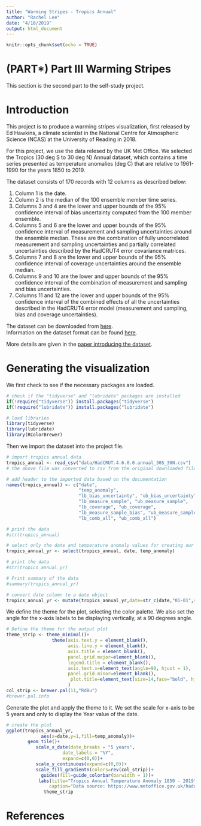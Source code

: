 ```yaml
---
title: "Warming Stripes - Tropics Annual"
author: "Rachel Lee"
date: "4/10/2019"
output: html_document
---
```


```r
knitr::opts_chunk$set(echo = TRUE)
```
# (PART\*) Part III Warming Stripes {-} 

This section is the second part to the self-study project.

# Introduction
This project is to produce a warming stripes visualization, first released by Ed Hawkins, a climate scientist in the National Centre for Atmospheric Science (NCAS) at the University of Reading in 2018.

For this project, we use the data relesed by the UK Met Office. We selected the Tropics (30 deg S to 30 deg N) Annual dataset, which contains a time series presented as temperature anomalies (deg C) that are relative to 1961-1990 for the years 1850 to 2019.  

The dataset consists of 170 records with 12 columns as described below:  

1.  Column 1 is the date.
2.  Column 2 is the median of the 100 ensemble member time series.
3.  Columns 3 and 4 are the lower and upper bounds of the 95% confidence interval of bias uncertainty computed from the 100 member ensemble.
4.  Columns 5 and 6 are the lower and upper bounds of the 95% confidence interval of measurement and sampling uncertainties around the ensemble median. These are the combination of fully uncorrelated measurement and sampling uncertainties and partially correlated uncertainties described by the HadCRUT4 error covariance matrices.
5.  Columns 7 and 8 are the lower and upper bounds of the 95% confidence interval of coverage uncertainties around the ensemble median.
6.  Columns 9 and 10 are the lower and upper bounds of the 95% confidence interval of the combination of measurement and sampling and bias uncertainties.
7.  Columns 11 and 12 are the lower and upper bounds of the 95% confidence interval of the combined effects of all the uncertainties described in the HadCRUT4 error model (measurement and sampling, bias and coverage uncertainties).
  
The dataset can be downloaded from [here](https://www.metoffice.gov.uk/hadobs/hadcrut4/data/current/time_series/HadCRUT.4.6.0.0.annual_30S_30N.txt).  
Information on the dataset format can be found [here](https://www.metoffice.gov.uk/hadobs/hadcrut4/data/current/ensemble_series_format.html).  

More details are given in the [paper introducing the dataset](https://www.metoffice.gov.uk/hadobs/hadcrut4/HadCRUT4_accepted.pdf).  

# Generating the visualization
We first check to see if the necessary packages are loaded.
```r
# check if the "tidyverse" and "lubridate" packages are installed
if(!require("tidyverse")) install.packages("tidyverse")
if(!require("lubridate")) install.packages("lubridate")

# load libraries
library(tidyverse)
library(lubridate)
library(RColorBrewer)
```
Then we import the dataset into the project file.
``` r
# import tropics annual data
tropics_annual <- read_csv("data/HadCRUT.4.6.0.0.annual_30S_30N.csv")
# the above file was converted to csv from the original downloaded file "data/HadCRUT.4.6.0.0.annual_30S_30N.txt"

# add header to the imported data based on the documentation
names(tropics_annual) <- c("date", 
                           "temp_anomaly",
                           "lb_bias_uncertainty", "ub_bias_uncertainty", 
                           "lb_measure_sample", "ub_measure_sample",
                           "lb_coverage", "ub_coverage", 
                           "lb_measure_sample_bias", "ub_measure_sample_bias", 
                           "lb_comb_all", "ub_comb_all")
```

``` r
# print the data
#str(tropics_annual)
```

``` r
# select only the date and temperature anomaly values for creating our warming stripes visualization
tropics_annual_yr <- select(tropics_annual, date, temp_anomaly)
```
```r
# print the data
#str(tropics_annual_yr)

# Print summary of the data
#summary(tropics_annual_yr)
```

```r
# convert date column to a date object
tropics_annual_yr <- mutate(tropics_annual_yr,date=str_c(date,"01-01",sep="-")%>%ymd())
```
We define the theme for the plot, selecting the color palette. We also set the angle for the x-axis labels to be displaying vertically, at a 90 degrees angle.  
``` R
# Define the theme for the output plot
theme_strip <- theme_minimal()+
                 theme(axis.text.y = element_blank(),
                       axis.line.y = element_blank(),
                       axis.title = element_blank(),
                       panel.grid.major=element_blank(),
                       legend.title = element_blank(),
                       axis.text.x=element_text(angle=90, hjust = 1),
                       panel.grid.minor=element_blank(),
                        plot.title=element_text(size=14,face="bold", hjust = 0.5)
                       )
col_strip <- brewer.pal(11,"RdBu")
#brewer.pal.info
```
Generate the plot and apply the theme to it. We set the scale for x-axis to be 5 years and only to display the Year value of the date.  
```R
# create the plot
ggplot(tropics_annual_yr,
             aes(x=date,y=1,fill=temp_anomaly))+
        geom_tile()+
           scale_x_date(date_breaks = "5 years",
                     date_labels = "%Y",
                     expand=c(0,0))+
           scale_y_continuous(expand=c(0,0))+
           scale_fill_gradientn(colors=rev(col_strip))+
             guides(fill=guide_colorbar(barwidth = 1))+
            labs(title="Tropics Annual Temperature Anomaly 1850 - 2019",
                caption="Data source: https://www.metoffice.gov.uk/hadobs/hadcrut4/data/current/download.html")+
              theme_strip
```

# References
